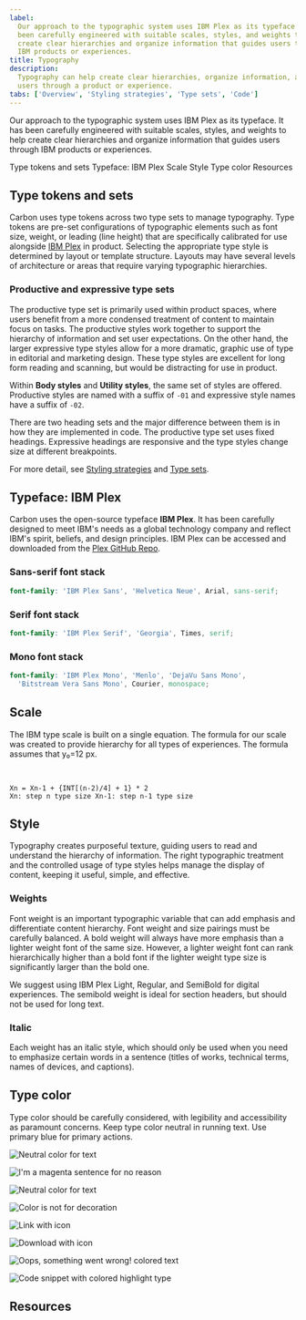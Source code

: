 ```yaml
---
label:
  Our approach to the typographic system uses IBM Plex as its typeface. It has
  been carefully engineered with suitable scales, styles, and weights to help
  create clear hierarchies and organize information that guides users through
  IBM products or experiences.
title: Typography
description:
  Typography can help create clear hierarchies, organize information, and guide
  users through a product or experience.
tabs: ['Overview', 'Styling strategies', 'Type sets', 'Code']
---
```


<PageDescription>

Our approach to the typographic system uses IBM Plex as its typeface. It has
been carefully engineered with suitable scales, styles, and weights to help
create clear hierarchies and organize information that guides users through IBM
products or experiences.

</PageDescription>

<AnchorLinks>

<AnchorLink>Type tokens and sets</AnchorLink>
<AnchorLink>Typeface: IBM Plex</AnchorLink>
<AnchorLink>Scale</AnchorLink>
<AnchorLink>Style</AnchorLink>
<AnchorLink>Type color</AnchorLink>
<AnchorLink>Resources</AnchorLink>

</AnchorLinks>

## Type tokens and sets

Carbon uses type tokens across two type sets to manage typography. Type tokens
are pre-set configurations of typographic elements such as font size, weight, or
leading (line height) that are specifically calibrated for use alongside
[IBM Plex](http://ibm.com/plex) in product. Selecting the appropriate type style
is determined by layout or template structure. Layouts may have several levels
of architecture or areas that require varying typographic hierarchies.

### Productive and expressive type sets

The productive type set is primarily used within product spaces, where users
benefit from a more condensed treatment of content to maintain focus on tasks.
The productive styles work together to support the hierarchy of information and
set user expectations. On the other hand, the larger expressive type styles
allow for a more dramatic, graphic use of type in editorial and marketing
design. These type styles are excellent for long form reading and scanning, but
would be distracting for use in product.

Within **Body styles** and **Utility styles**, the same set of styles are
offered. Productive styles are named with a suffix of `-01` and expressive style
names have a suffix of `-02`.

There are two heading sets and the major difference between them is in how they
are implemented in code. The productive type set uses fixed headings. Expressive
headings are responsive and the type styles change size at different
breakpoints.

For more detail, see
[Styling strategies](/guidelines/typography/styling-strategies/) and
[Type sets](/guidelines/typography/type-sets/).

## Typeface: IBM Plex

Carbon uses the open-source typeface **IBM Plex**. It has been carefully
designed to meet IBM's needs as a global technology company and reflect IBM's
spirit, beliefs, and design principles. IBM Plex can be accessed and downloaded
from the [Plex GitHub Repo](https://github.com/ibm/plex).

<TypeWeight type="types" />

### Sans-serif font stack

```scss
font-family: 'IBM Plex Sans', 'Helvetica Neue', Arial, sans-serif;
```

### Serif font stack

```scss
font-family: 'IBM Plex Serif', 'Georgia', Times, serif;
```

### Mono font stack

```scss
font-family: 'IBM Plex Mono', 'Menlo', 'DejaVu Sans Mono',
  'Bitstream Vera Sans Mono', Courier, monospace;
```

## Scale

The IBM type scale is built on a single equation. The formula for our scale was
created to provide hierarchy for all types of experiences. The formula assumes
that y₀=12 px.

<br />

<TypeScaleTable />

```
Xn = Xn-1 + {INT[(n-2)/4] + 1} * 2
Xn: step n type size Xn-1: step n-1 type size
```

## Style

Typography creates purposeful texture, guiding users to read and understand the
hierarchy of information. The right typographic treatment and the controlled
usage of type styles helps manage the display of content, keeping it useful,
simple, and effective.

### Weights

Font weight is an important typographic variable that can add emphasis and
differentiate content hierarchy. Font weight and size pairings must be carefully
balanced. A bold weight will always have more emphasis than a lighter weight
font of the same size. However, a lighter weight font can rank hierarchically
higher than a bold font if the lighter weight type size is significantly larger
than the bold one.

We suggest using IBM Plex Light, Regular, and SemiBold for digital experiences.
The semibold weight is ideal for section headers, but should not be used for
long text.

<TypeWeight />

### Italic

Each weight has an italic style, which should only be used when you need to
emphasize certain words in a sentence (titles of works, technical terms, names
of devices, and captions).

<TypeWeight type="italic" />

## Type color

Type color should be carefully considered, with legibility and accessibility as
paramount concerns. Keep type color neutral in running text. Use primary blue
for primary actions.

<DoDontRow>
<DoDont>

![Neutral color for text](https://github.com/carbon-design-system/carbon-website/tree/main/src/pages/guidelines/typography/images/Typography_overview_Type-color-1.svg?raw=true)

</DoDont>
<DoDont type="dont">

![I'm a magenta sentence for no reason](https://github.com/carbon-design-system/carbon-website/tree/main/src/pages/guidelines/typography/images/Typography_overview_Type-color-2.svg?raw=true)

</DoDont>
</DoDontRow>

<DoDontRow>
<DoDont color="dark">

![Neutral color for text](https://github.com/carbon-design-system/carbon-website/tree/main/src/pages/guidelines/typography/images/Typography_overview_Type-color-3.svg?raw=true)

</DoDont>
<DoDont type="dont" color="dark">

![Color is not for decoration](https://github.com/carbon-design-system/carbon-website/tree/main/src/pages/guidelines/typography/images/Typography_overview_Type-color-4.svg?raw=true)

</DoDont>
</DoDontRow>

<DoDontRow>
<DoDont caption="Core blue colors are used for text links and primary actions">

![Link with icon](https://github.com/carbon-design-system/carbon-website/tree/main/src/pages/guidelines/typography/images/Typography_overview_Type-color-5.svg?raw=true)

</DoDont>
<DoDont caption="Secondary actions use Gray 100 and icons">

![Download with icon](https://github.com/carbon-design-system/carbon-website/tree/main/src/pages/guidelines/typography/images/Typography_overview_Type-color-6.svg?raw=true)

</DoDont>
</DoDontRow>

<DoDontRow>
<DoDont caption="Other use cases for colored type are code snippets, warnings, alerts, etc.">

![Oops, something went wrong! colored text](https://github.com/carbon-design-system/carbon-website/tree/main/src/pages/guidelines/typography/images/Typography_overview_Type-color-7.svg?raw=true)

</DoDont>
<DoDont>

![Code snippet with colored highlight type](https://github.com/carbon-design-system/carbon-website/tree/main/src/pages/guidelines/typography/images/Typography_overview_Type-color-8.svg?raw=true)

</DoDont>
</DoDontRow>

## Resources

<Row className="resource-card-group">
<Column colMd={4} colLg={4} noGutterSm>
  <ResourceCard
    subTitle="Get the latest IBM Plex™ download on GitHub"
    href="https://github.com/ibm/plex/releases/latest"
    >

<MdxIcon name="github" />

  </ResourceCard>
</Column>
<Column colMd={4} colLg={4}  noGutterSm>
  <ResourceCard
    subTitle="Visit the IBM Plex™ website to learn more"
    href="https://www.ibm.com/plex/"
    >

  </ResourceCard>
</Column>
<Column colMd={4} colLg={4} noGutterSm>
  <ResourceCard
    subTitle="Elements package: Type"
    href="https://github.com/carbon-design-system/carbon/tree/v10/packages/type"
    >

<MdxIcon name="github" />

  </ResourceCard>
</Column>
<Column colMd={4} colLg={4}  noGutterSm>
  <ResourceCard
    subTitle="Type package preview"
    href="https://github.com/carbon-design-system/carbon/tree/v10/packages/type"
    >

<MdxIcon name="codesandbox" />

 </ResourceCard>
</Column>
</Row>
